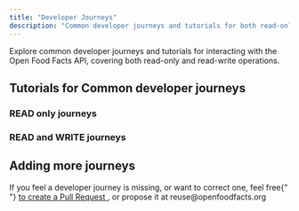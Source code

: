 ```yaml
---
title: "Developer Journeys"
description: "Common developer journeys and tutorials for both read-only and read-write operations with Open Food Facts API"
---
```



<Callout type="info">
  Explore common developer journeys and tutorials for interacting with the Open
  Food Facts API, covering both read-only and read-write operations.
</Callout>

## Tutorials for Common developer journeys

### READ only journeys

<Cards>
  <Card
    href="/docs/Product-Opener/tutorials/getting-started/comparing-sodas"
    title="Dev Journey 1: Comparing sodas"
  />
  <Card
    href="/docs/Product-Opener/tutorials/getting-started/finding-healthy-cereals"
    title="Dev Journey 2: Finding healthy breakfast cereals"
  />
</Cards>

### READ and WRITE journeys

<Cards>
  <Card
    href="/docs/Product-Opener/tutorials/product-management/adding-missing-products"
    title="Dev Journey 3: Adding missing products"
  />
  <Card
    href="/docs/Product-Opener/tutorials/data-analytics/get-the-nutriscore"
    title="Dev Journey 4: Get the Nutri-Score"
  />
  <Card
    href="/docs/Product-Opener/tutorials/data-analytics/get-the-green-score"
    title="Dev Journey 5: Get the Green-Score"
  />
  <Card
    href="/docs/Product-Opener/tutorials/data-analytics/get-ingredient-related-analysis"
    title="Dev Journey 6: Get ingredient related analysis on new or existing products (Nova, allergens, additives…)"
  />
  <Card
    href="/docs/Product-Opener/tutorials/specialized-features/folksonomy-engine"
    title="Dev Journey 7: Adding non-standard fields to a food product using Folksonomy (coming soon for cosmetics, pet food, and other products)"
  />
  <Card
    href="/docs/Product-Opener/tutorials/specialized-features/product-prices"
    title="Dev Journey 8: Retrieving and adding prices to products using Open Prices"
  />
</Cards>

## Adding more journeys

<Callout type="info">
  If you feel a developer journey is missing, or want to correct one, feel free{" "}
  <a href="https://github.com/openfoodfacts/openfoodfacts-server/tree/main/docs/api/tutorials">
    to create a Pull Request
  </a>
  , or propose it at reuse@openfoodfacts.org
</Callout>
